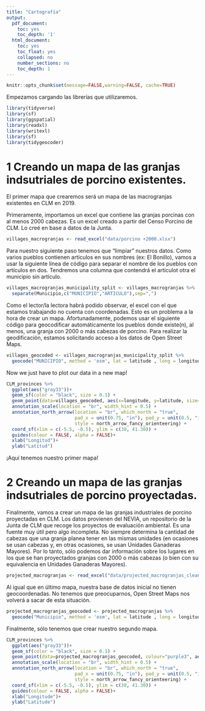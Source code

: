 ```yaml
---
title: "Cartografía"
output:
  pdf_document:
    toc: yes
    toc_depth: '1'
  html_document:
    toc: yes
    toc_float: yes
    collapsed: no
    number_sections: no
    toc_depth: 1
---
```


```r
knitr::opts_chunk$set(message=FALSE,warning=FALSE, cache=TRUE)
```

Empezamos cargando las librerías que utilizaremos.
```r
library(tidyverse)
library(sf)
library(ggspatial)
library(readxl)
library(writexl)
library(sf)
library(tidygeocoder)
```

# 1 Creando un mapa de las granjas indsutriales de porcino existentes.

El primer mapa que crearemos será un mapa de las macrogranjas existentes en CLM en 2019.


Primeramente, importamos un excel que contiene las granjas porcinas con al menos 2000 cabezas.
Es un excel creado a partir del Censo Porcino de CLM. Lo creé en base a datos de la Junta.

```r
villages_macrogranjas <- read_excel("data/porcino +2000.xlsx")
```


Para nuestro siguiente paso tenemos que "limpiar" nuestros datos. Como varios pueblos contienen
artículos en sus nombres (ex: El Bonillo), vamos a usar la siguiente línea de código para
separar el nombre de los pueblos con artículos en dos. Tendremos una columna que contendrá el
artículot otra el municipio sin artículo.

```r
villages_macrogranjas_municipality_split <- villages_macrogranjas %>% 
  separate(Municipio,c("MUNICIPIO","ARTICULO"),sep=",")
```

Como el lector/la lectora habrá podido observar, el excel con el que estamos trabajando no
cuenta con coordenadas. Esto es un problema a la hora de crear un mapa. Afortunadamente,
podemos usar el siguiente código para geocodificar automáticamente los pueblos donde existe(n),
al menos, una granja con 2000 o más cabezas de porcino. Para realizar la geodificación, estamos
solicitando acceso a los datos de Open Street Maps.

```r
villages_geocoded <- villages_macrogranjas_municipality_split %>%
  geocode("MUNICIPIO", method = 'osm', lat = latitude , long = longitude, min_time=2)
```

Now we just have to plot our data in a new map!

```r
CLM_provinces %>%
  ggplot(aes("gray33"))+
  geom_sf(color = "black", size = 0.1) +
  geom_point(data=villages_geocoded, aes(x=longitude, y=latitude, size=Animales, colour="pink", alpha=0.01)) +
  annotation_scale(location = "br", width_hint = 0.5) +
  annotation_north_arrow(location = "br", which_north = "true", 
                         pad_x = unit(0.75, "in"), pad_y = unit(0.5, "in"),
                         style = north_arrow_fancy_orienteering) +
  coord_sf(xlim = c(-5.5, -0.5), ylim = c(38, 41.30)) +
  guides(colour = FALSE, alpha = FALSE)+
  xlab("Longitud")+
  ylab("Latitud")
```

¡Aquí tenemos nuestro primer mapa!

# 2 Creando un mapa de las granjas indsutriales de porcino proyectadas.

Finalmente, vamos a crear un mapa de las granjas industriales de porcino proyectadas en CLM. Los
datos provienen del NEVIA, un repositorio de la Junta de CLM que recoge los proyectos de evaluación
ambiental. Es una fuente muy útil pero algo incompleta. No siempre determina la cantidad de
cabezas que una granja planea tener en las mismas unidades (en ocasiones se usan cabezas y, en otras
ocasiones, se usan Unidades Ganaderas Mayores). Por lo tanto, sólo podemos dar información sobre los
lugares en los que se han proyectados granjas con 2000 o más cabezas (o bien con su equivalencia en
Unidades Ganaderas Mayores).

```r
projected_macrogranjas <- read_excel("data/projected_macrogranjas_clean.xlsx")
```

Al igual que en último mapa, nuestra base de datos inicial no tienen geocoordenadas. No tenemos
que preocuparnos, Open Street Maps nos volverá a sacar de esta situación.

```r
projected_macrogranjas_geocoded <- projected_macrogranjas %>%
  geocode("Municipio", method = 'osm', lat = latitude , long = longitude, min_time=2)
```

Finalmente, sólo tenemos que crear nuestro segundo mapa.

```r
CLM_provinces %>%
  ggplot(aes("gray33"))+
  geom_sf(color = "black", size = 0.1) +
  geom_point(data=projected_macrogranjas_geocoded, colour="purple3", aes(x=longitude, y=latitude, alpha=0.01)) +
  annotation_scale(location = "br", width_hint = 0.5) +
  annotation_north_arrow(location = "br", which_north = "true", 
                         pad_x = unit(0.75, "in"), pad_y = unit(0.5, "in"),
                         style = north_arrow_fancy_orienteering) +
  coord_sf(xlim = c(-5.5, -0.5), ylim = c(38, 41.30)) +
  guides(colour = FALSE, alpha = FALSE)+
  xlab("Longitude")+
  ylab("Latitude")
```

